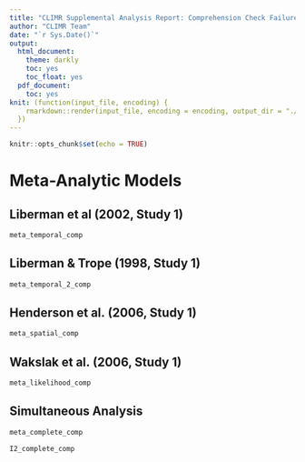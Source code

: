 ```yaml
---
title: "CLIMR Supplemental Analysis Report: Comprehension Check Failures Removed"
author: "CLIMR Team"
date: "`r Sys.Date()`"
output:
  html_document:
    theme: darkly
    toc: yes
    toc_float: yes
  pdf_document:
    toc: yes
knit: (function(input_file, encoding) {
    rmarkdown::render(input_file, encoding = encoding, output_dir = "./reports/")
  })
---
```


```r
knitr::opts_chunk$set(echo = TRUE)

```

# Meta-Analytic Models

## Liberman et al (2002, Study 1)

```r
meta_temporal_comp
```

## Liberman & Trope (1998, Study 1)

```r
meta_temporal_2_comp
```

## Henderson et al. (2006, Study 1)

```r
meta_spatial_comp
```

## Wakslak et al. (2006, Study 1)

```r
meta_likelihood_comp
```

## Simultaneous Analysis

```r
meta_complete_comp
```

```r
I2_complete_comp
```


